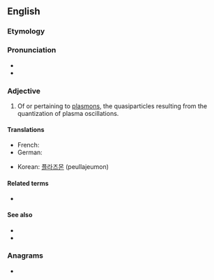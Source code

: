 ==English==

===Etymology===
{{suffix|plasmon|ic|lang=en}}

===Pronunciation===
* {{IPA|plæzˈmɒnɪk|lang=en}}
* {{rhymes|ɒnɪk|lang=en}}

===Adjective===
{{en-adj|-}}

# {{lb|en|physics|nanotechnology}} Of or pertaining to [[plasmon]]s, the quasiparticles resulting from the quantization of plasma oscillations.

====Translations====
{{trans-top|of or pertaining to plasmons}}
* French: {{t+|fr|plasmonique}}
* German: {{t|de|plasmonisch}}
{{trans-mid}}
* Korean: [[플라즈몬]] (peullajeumon) <!--noun, but also used determinatively-->
{{trans-bottom}}

====Related terms====
* {{l|en|plasmonics}}

====See also====
* {{l|en|photonic}}
* {{l|en|phononic}}

===Anagrams===
* {{anagrams|en|amplicons|complains}}